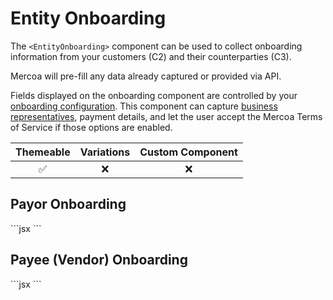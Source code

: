 
# Entity Onboarding

The `<EntityOnboarding>` component can be used to collect onboarding information from your customers (C2) and their counterparties (C3).

Mercoa will pre-fill any data already captured or provided via API.

Fields displayed on the onboarding component are controlled by your [onboarding configuration](https://mercoa.com/dashboard/developers#customizations). This component can capture [business representatives](https://docs.mercoa.com/concepts/business-representatives), payment details, and let the user accept the Mercoa Terms of Service if those options are enabled.

| Themeable | Variations | Custom Component |
| :-------: | :--------: | :--------------: |
|    ✅     |     ❌     |        ❌        |

## Payor Onboarding

<ComponentContainer>
  <EntityOnboarding entityId={payerEntity.id} type="payor" />
  ```jsx
  <EntityOnboarding entityId="ent_12345" type="payor" />
  ```
</ComponentContainer>

## Payee (Vendor) Onboarding

<ComponentContainer>
  <EntityOnboarding entityId={payerEntity.id} type="payee" connectedEntityName="<CUSTOMER NAME>" />
  ```jsx
  <EntityOnboarding entityId="ent_12345" type="payee" connectedEntityName="<CUSTOMER NAME>" />
  ```
</ComponentContainer>
